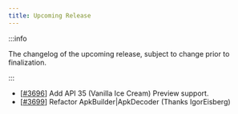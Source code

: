 ```yaml
---
title: Upcoming Release
---
```


:::info

The changelog of the upcoming release, subject to change prior to finalization.

:::

- [[#3696](https://github.com/iBotPeaches/Apktool/pull/3696)] Add API 35 (Vanilla Ice Cream) Preview support.
- [[#3699](https://github.com/iBotPeaches/Apktool/pull/3699)] Refactor ApkBuilder|ApkDecoder (Thanks IgorEisberg)
